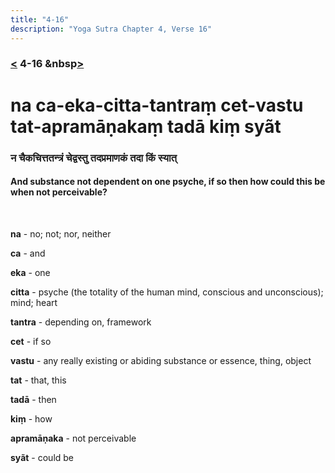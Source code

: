 ```yaml
---
title: "4-16"
description: "Yoga Sutra Chapter 4, Verse 16"
---
```


### [<](/Chapter-4/4-15) 4-16 &nbsp[>](/Chapter-4/4-17/)

# na ca-eka-citta-tantraṃ cet-vastu tat-apramāṇakaṃ tadā kiṃ syãt

### न चैकचित्ततन्त्रं चेद्वस्तु तदप्रमाणकं तदा किं स्यात्

#### And substance not dependent on one psyche, if so then how could this be when not perceivable?

<br />

**na** - no; not; nor, neither

**ca** - and

**eka** - one

**citta** - psyche (the totality of the human mind, conscious and unconscious); mind; heart

**tantra** - depending on, framework

**cet** - if so

**vastu** - any really existing or abiding substance or essence, thing, object

**tat** - that, this

**tadā** - then

**kiṃ** - how

**apramāṇaka** - not perceivable

**syãt** - could be
